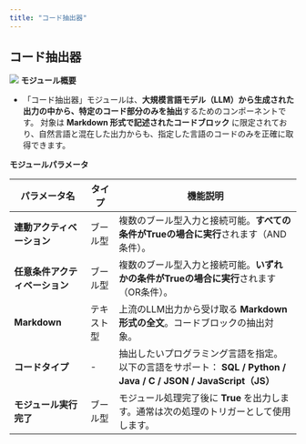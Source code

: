 ```yaml
---
title: "コード抽出器"
---
```


## コード抽出器

<img
  src="/images/37.png"
/>
**モジュール概要**

* 「コード抽出器」モジュールは、**大規模言語モデル（LLM）から生成された出力の中から、特定のコード部分のみを抽出**するためのコンポーネントです。
  &#x20;対象は **Markdown 形式で記述されたコードブロック** に限定されており、自然言語と混在した出力からも、指定した言語のコードのみを正確に取得できます。



**モジュールパラメータ**

| パラメータ名            | タイプ   | 機能説明                                                                                  |
| ----------------- | ----- | ------------------------------------------------------------------------------------- |
| **連動アクティベーション**   | ブール型  | 複数のブール型入力と接続可能。**すべての条件がTrueの場合に実行**されます（AND条件）。                                      |
| **任意条件アクティベーション** | ブール型  | 複数のブール型入力と接続可能。**いずれかの条件がTrueの場合に実行**されます（OR条件）。                                      |
| **Markdown**      | テキスト型 | 上流のLLM出力から受け取る **Markdown形式の全文**。コードブロックの抽出対象。                                        |
| **コードタイプ**        | -     | 抽出したいプログラミング言語を指定。以下の言語をサポート：&#xA;**SQL / Python / Java / C / JSON / JavaScript（JS）** |
| **モジュール実行完了**     | ブール型  | モジュール処理完了後に **True** を出力します。通常は次の処理のトリガーとして使用します。                                     |

